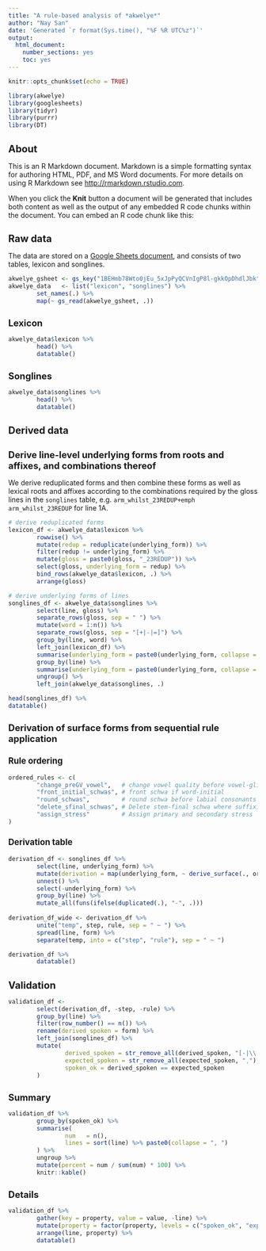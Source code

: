 ```yaml
---
title: "A rule-based analysis of *akwelye*"
author: "Nay San"
date: 'Generated `r format(Sys.time(), "%F %R UTC%z")`'
output: 
  html_document: 
    number_sections: yes
    toc: yes
---
```


```r
knitr::opts_chunk$set(echo = TRUE)

library(akwelye)
library(googlesheets)
library(tidyr)
library(purrr)
library(DT)
```

# About

This is an R Markdown document. Markdown is a simple formatting syntax for authoring HTML, PDF, and MS Word documents. For more details on using R Markdown see <http://rmarkdown.rstudio.com>.

When you click the **Knit** button a document will be generated that includes both content as well as the output of any embedded R code chunks within the document. You can embed an R code chunk like this:

# Raw data

The data are stored on a [Google Sheets document](https://docs.google.com/spreadsheets/d/1BEHmb78Wto0jEu_5xJpPyQCVnIgP8l-gkkOpDhdlJbk/edit#gid=0), and consists of two tables, lexicon and songlines.

```r
akwelye_gsheet <- gs_key("1BEHmb78Wto0jEu_5xJpPyQCVnIgP8l-gkkOpDhdlJbk")
akwelye_data   <- list("lexicon", "songlines") %>%
        set_names(.) %>% 
        map(~ gs_read(akwelye_gsheet, .))

```


## Lexicon

```r
akwelye_data$lexicon %>%
        head() %>% 
        datatable()
```

## Songlines

```r
akwelye_data$songlines %>%
        head() %>% 
        datatable()
```

# Derived data

## Derive line-level underlying forms from roots and affixes, and combinations thereof

We derive reduplicated forms and then combine these forms as well as lexical roots and affixes according to the combinations required by the gloss lines in the `songlines` table, e.g. `arm_whilst_23REDUP+emph arm_whilst_23REDUP` for line 1A.

```r
# derive reduplicated forms
lexicon_df <- akwelye_data$lexicon %>% 
        rowwise() %>% 
        mutate(redup = reduplicate(underlying_form)) %>%
        filter(redup != underlying_form) %>%
        mutate(gloss = paste0(gloss, "_23REDUP")) %>%
        select(gloss, underlying_form = redup) %>% 
        bind_rows(akwelye_data$lexicon, .) %>%
        arrange(gloss)

# derive underlying forms of lines
songlines_df <- akwelye_data$songlines %>%
        select(line, gloss) %>%
        separate_rows(gloss, sep = " ") %>%
        mutate(word = 1:n()) %>%
        separate_rows(gloss, sep = "[+|-|=]") %>%
        group_by(line, word) %>%
        left_join(lexicon_df) %>%
        summarise(underlying_form = paste0(underlying_form, collapse = "")) %>%
        group_by(line) %>%
        summarise(underlying_form = paste0(underlying_form, collapse = "#")) %>%
        ungroup() %>%
        left_join(akwelye_data$songlines, .)

head(songlines_df) %>% 
datatable()
```

## Derivation of surface forms from sequential rule application

### Rule ordering

```r
ordered_rules <- c(
        "change_preGV_vowel",   # change vowel quality before vowel-glide sequences
        "front_initial_schwas", # front schwa if word-initial
        "round_schwas",         # round schwa before labial consonants
        "delete_sfinal_schwas", # Delete stem-final schwa where suffixing element is vowel-initial
        "assign_stress"         # Assign primary and secondary stress
)
```

### Derivation table

```r
derivation_df <- songlines_df %>%
        select(line, underlying_form) %>%
        mutate(derivation = map(underlying_form, ~ derive_surface(., ordered_rules))) %>%
        unnest() %>%
        select(-underlying_form) %>%
        group_by(line) %>%
        mutate_all(funs(ifelse(duplicated(.), "-", .)))
        
derivation_df_wide <- derivation_df %>%      
        unite("temp", step, rule, sep = " ~ ") %>%
        spread(line, form) %>%
        separate(temp, into = c("step", "rule"), sep = " ~ ")

derivation_df %>%
        datatable()
```

# Validation

```r
validation_df <- 
        select(derivation_df, -step, -rule) %>%
        group_by(line) %>% 
        filter(row_number() == n()) %>%
        rename(derived_spoken = form) %>%
        left_join(songlines_df) %>% 
        mutate(
                derived_spoken = str_remove_all(derived_spoken, "[-|\\.|\\+]") %>% str_replace_all("#", " "),
                expected_spoken = str_remove_all(expected_spoken, "ˌ"), # todo: work out how to assign secondary stress
                spoken_ok = derived_spoken == expected_spoken
        )
```

## Summary

```r
validation_df %>%
        group_by(spoken_ok) %>%
        summarise(
                num   = n(),
                lines = sort(line) %>% paste0(collapse = ", ")
        ) %>%
        ungroup %>% 
        mutate(percent = num / sum(num) * 100) %>%
        knitr::kable()
```


## Details

```r
validation_df %>%
        gather(key = property, value = value, -line) %>%
        mutate(property = factor(property, levels = c("spoken_ok", "expected_spoken", "derived_spoken", "underlying_form", "gloss"))) %>%
        arrange(line, property) %>%
        datatable()
```


<style type="text/css">
h1 { font-size: 1.4em }
h2 { font-size: 1.3em }
h3 { font-size: 1.2em }
</style>
